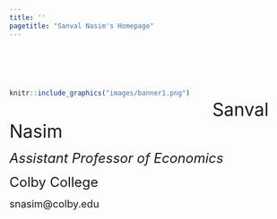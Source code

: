 ```yaml
---
title: ''
pagetitle: "Sanval Nasim's Homepage"
---
```


\

\

<div style= "float:left; margin-right: 40px;">
```r
knitr::include_graphics("images/banner1.png")
```
</div>

\

<font size="6">Sanval Nasim</font>

<font size="5">*Assistant Professor of Economics*</font>

<font size="5">Colby College</font>

<font size="4">snasim@colby.edu</font>
